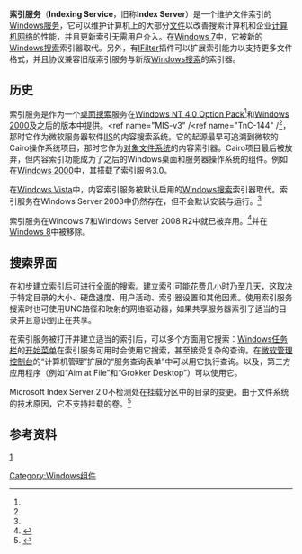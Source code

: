 {{NoteTA|G1=IT|G2=Windows}}
{{校对翻译}}
{{Infobox Windows component
| name                = 索引服务
| screenshot          = 
| screenshot_size     = 
| caption             = 
| type                = [[桌面搜索|桌面搜索]]
| service_name        = 索引服务
| service_description = 索引本地和远程计算机上的文件内容和属性；提供通过灵活的查询语言快速访问文件的方式。
| replaced_by         = [[Windows搜索|Windows搜索]]
| included_with       = [[Windows_NT_4.0#Option_Pack|Windows NT 4.0 Option Pack]]<ref name="MIS-Intro" /><br/>[[Windows_2000|Windows 2000]]<ref name="MIS-v3" /><br/>[[Windows_XP|Windows XP]]<ref name="TnC-144" /><br/>[[Windows_Server_2003|Windows Server 2003]]<ref name="TnC-144" /><br/>[[Windows_Server_2008|Windows Server 2008]]<ref name="WIS-Install2008" />
}}
'''索引服务'''（'''Indexing Service'''，旧称'''Index Server'''）是一个维护文件索引的[[Windows服务|Windows服务]]，它可以维护计算机上的大部分[[電腦檔案|文件]]以改善搜索计算机和企业[[计算机网络|计算机网络]]的性能，并且更新索引无需用户介入。在[[Windows_7|Windows 7]]中，它被新的[[Windows搜索|Windows搜索]]索引器取代。另外，有[[IFilter|IFilter]]插件可以扩展索引能力以支持更多文件格式，并且协议兼容旧版索引服务与新版[[Windows搜索|Windows搜索]]的索引器。

== 历史 ==
索引服务是作为一个[[桌面搜索|桌面搜索]]服务在[[Windows_NT_4.0|Windows NT 4.0 Option Pack]]<ref name="MIS-Intro" />和[[Windows_2000|Windows 2000]]及之后的版本中提供。<ref name="MIS-v3" /<ref name="TnC-144" /<ref name="WIS-What" />，那时它作为微软服务器软件[[IIS|IIS]]的内容搜索系统。它的起源最早可追溯到微软的Cairo操作系统项目，那时它作为[[WinFS|对象文件系统]]的内容索引器。Cairo项目最后被放弃，但内容索引功能成为了之后的Windows桌面和服务器操作系统的组件。例如在[[Windows_2000|Windows 2000]]中，其搭载了索引服务3.0。

在[[Windows_Vista|Windows Vista]]中，内容索引服务被默认启用的[[Windows搜索|Windows搜索]]索引器取代。索引服务在Windows Server 2008中仍然存在，但不会默认安装与运行。<ref name="WIS-Install2008" />

索引服务在Windows 7和Windows Server 2008 R2中就已被弃用。<ref>{{Cite web|url=http://technet.microsoft.com/en-us/library/ee681698%28WS.10%29.aspx|title=Deprecated Features for Windows 7 and Windows Server 2008 R2|accessdate=8 November 2011|date=October 16, 2009|work=Windows 7 Technical Library|publisher=Microsoft Corporation|location=Indexing Service}}</ref>并在[[Windows_8|Windows 8]]中被移除。

== 搜索界面 ==
在初步建立索引后可进行全面的搜索。建立索引可能花费几小时乃至几天，这取决于特定目录的大小、硬盘速度、用户活动、索引器设置和其他因素。使用索引服务搜索时也可使用UNC路径和映射的网络驱动器，如果共享服务器索引了适当的目录并且意识到正在共享。

在索引服务被打开并建立适当的索引后，可以多个方面用它搜索：[[Microsoft_Windows|Windows任务栏]]的[[开始菜单|开始菜单]]在索引服务可用时会使用它搜索，甚至接受复杂的查询。在[[微软管理控制台|微软管理控制台]]的“计算机管理”扩展的“服务查询表单”中可以用它执行查询。以及，第三方应用程序（例如“Aim at File”和“Grokker Desktop”）可以使用它。

Microsoft Index Server 2.0不检测处在挂载分区中的目录的变更。由于文件系统的技术原因，它不支持挂载的卷。<ref>{{Cite web|url=http://support.microsoft.com/kb/319506|title=INFO: Index Server Does Not Support Mounted Volumes (Revision: 1.0)|accessdate=1 February 2011|work=Microsoft Support|publisher=10 May 2002}}</ref>

== 参考资料 ==
{{Reflist|refs=<ref name = "MIS-Intro">{{Cite web   |url = http://msdn.microsoft.com/en-us/library/ms951563.aspx   |title = Introduction to Microsoft Index Server   |work = [[Microsoft_Developer_Network|Microsoft Developer Network]]   |publisher = Microsoft Corporation   |date = 15 October 1997   |accessdate = 1 February 2011   |first1 = Krishna   |last1 = Nareddy   }}</ref> <ref name = "MIS-v3">{{Cite web   |url = http://msdn.microsoft.com/en-us/library/ms689644.aspx   |title = Indexing Service Version 3.0   |work = [[Microsoft_Developer_Network|Microsoft Developer Network]]   |publisher = Microsoft Corporation   |date =   |accessdate = 1 February 2011   |first1 =   |last1 =   }}</ref> <ref name = "WIS-What">{{Cite web   |url = http://msdn.microsoft.com/en-us/library/ms689718.aspx   |title = What is Indexing Service?   |work = [[Microsoft_Developer_Network|Microsoft Developer Network]]   |publisher = Microsoft Corporation   |date =   |accessdate = 1 February 2011   |first1 =   |last1 =   }}</ref> <ref name="WIS-Install2008">{{Cite web   |url = http://support.microsoft.com/kb/954822   |title = How to install and configure the Indexing Service on a Windows Server 2008-based computer (Revision: 3.0)   |work = Microsoft Support   |publisher = Microsoft Corporation   |date = 3 May 2010   |accessdate = 1 February 2011   }}</ref> <ref name="TnC-144">{{Cite book   |url = http://www.microsoft.com/downloads/en/details.aspx?FamilyId=1B6ACF93-147A-4481-9346-F93A4081EEA8&displaylang=en   |format = Microsoft Word   |title = Threats and Countermeasures: Security Settings in Windows Server 2003 and Windows XP   |edition = 2.0   |publisher = Microsoft Corporation   |page = 144   |date=December 2005   |first1 = Mike   |last1  = Danseglio   |first2 = Kurt   |last2  = Dillard   |first3 = José   |last3  = Maldonado   |first4 = Paul   |last4  = Robichaux   |editor1-first = Reid   |editor1-last  = Bannecker   |editor2-first = John   |editor2-last  = Cobb   |editor3-first = Jon   |editor3-last  = Tobey   |editor4-first = Steve   |display-editors = 3 |editor4-last  = Wacker   }}</ref>}}[https://zh.m.wikipedia.org/wiki/%E5%8D%9A%E5%B0%9A%EF%BC%8D%E5%A4%8F%E6%99%AE%E6%85%98%E6%A1%88]{{Windows Components}}
[[Category:Windows组件|Category:Windows组件]]